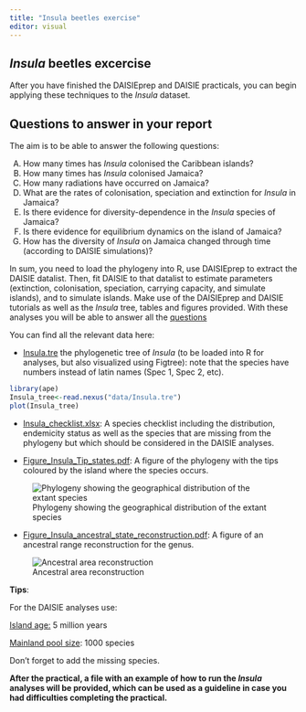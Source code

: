 ```yaml
---
title: "Insula beetles exercise"
editor: visual
---
```


## *Insula* beetles excercise {#sec-exercise}

After you have finished the DAISIEprep and DAISIE practicals, you can begin applying these techniques to the *Insula* dataset.

## Questions to answer in your report {#sec-questions}

The aim is to be able to answer the following questions:

A.  How many times has *Insula* colonised the Caribbean islands?
B.  How many times has *Insula* colonised Jamaica?
C.  How many radiations have occurred on Jamaica?
D.  What are the rates of colonisation, speciation and extinction for *Insula* in Jamaica?
E.  Is there evidence for diversity-dependence in the *Insula* species of Jamaica?
F.  Is there evidence for equilibrium dynamics on the island of Jamaica?
G.  How has the diversity of *Insula* on Jamaica changed through time (according to DAISIE simulations)?

In sum, you need to load the phylogeny into R, use DAISIEprep to extract the DAISIE datalist. Then, fit DAISIE to that datalist to estimate parameters (extinction, colonisation, speciation, carrying capacity, and simulate islands), and to simulate islands. Make use of the DAISIEprep and DAISIE tutorials as well as the *Insula* tree, tables and figures provided. With these analyses you will be able to answer all the [questions](#sec-questions)

You can find all the relevant data here:

-   [Insula.tre](data/Insula.tre) the phylogenetic tree of *Insula* (to be loaded into R for analyses, but also visualized using Figtree): note that the species have numbers instead of latin names (Spec 1, Spec 2, etc).

```r
library(ape)
Insula_tree<-read.nexus("data/Insula.tre")
plot(Insula_tree)
```

-   [Insula_checklist.xlsx](data/Insula_checklist.xlsx): A species checklist including the distribution, endemicity status as well as the species that are missing from the phylogeny but which should be considered in the DAISIE analyses.

-   [Figure_Insula_Tip_states.pdf](data/Figure_Insula_Tip_states.pdf): A figure of the phylogeny with the tips coloured by the island where the species occurs.

![Phylogeny showing the geographical distribution of the extant species](images/Figure_Insula_tip_states.png)

-   [Figure_Insula_ancestral_state_reconstruction.pdf](data/Figure_Insula_ancestral_state_reconstruction.pdf): A figure of an ancestral range reconstruction for the genus.

![Ancestral area reconstruction](images/Figure_Insula_ancestral_state_reconstruction.png)

**Tips**:

For the DAISIE analyses use:

[Island age:]{.underline} 5 million years

[Mainland pool size]{.underline}: 1000 species

Don't forget to add the missing species.

**After the practical, a file with an example of how to run the *Insula* analyses will be provided, which can be used as a guideline in case you had difficulties completing the practical.**
